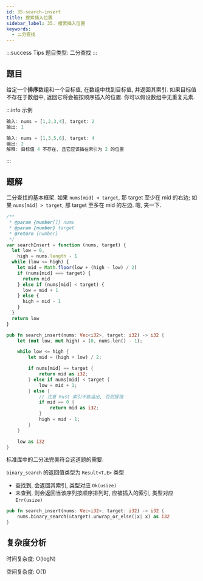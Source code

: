 ```yaml
---
id: 35-search-insert
title: 搜索插入位置
sidebar_label: 35. 搜索插入位置
keywords:
  - 二分查找
---
```


:::success Tips
题目类型: 二分查找
:::

## 题目

给定一个**排序**数组和一个目标值, 在数组中找到目标值, 并返回其索引. 如果目标值不存在于数组中, 返回它将会被按顺序插入的位置. 你可以假设数组中无重复元素.

:::info 示例

```ts
输入: nums = [1,2,3,4], target: 2
输出: 1
```

```ts
输入: nums = [1,3,5,6], target: 4
输出: 2
解释: 目标值 4 不存在, 且它应该插在索引为 2 的位置
```

:::

## 题解

二分查找的基本框架. 如果 `nums[mid] < target`, 那 target 至少在 mid 的右边; 如果 `nums[mid] > target`, 那 target 至多在 mid 的左边. 嗯, 夹一下.


<Tabs>
  <TabItem value="JavaScript" label="JavaScript" default>

```ts
/**
 * @param {number[]} nums
 * @param {number} target
 * @return {number}
 */
var searchInsert = function (nums, target) {
  let low = 0,
    high = nums.length - 1
  while (low <= high) {
    let mid = Math.floor(low + (high - low) / 2)
    if (nums[mid] === target) {
      return mid
    } else if (nums[mid] < target) {
      low = mid + 1
    } else {
      high = mid - 1
    }
  }
  return low
}
```

</TabItem>
<TabItem value="Rust" label="Rust">

```rust
pub fn search_insert(nums: Vec<i32>, target: i32) -> i32 {
    let (mut low, mut high) = (0, nums.len() - 1);

    while low <= high {
        let mid = (high + low) / 2;

        if nums[mid] == target {
            return mid as i32;
        } else if nums[mid] < target {
            low = mid + 1;
        } else {
            // 注意 Rust 索引不能溢出, 否则报错
            if mid == 0 {
                return mid as i32;
            }
            high = mid - 1;
        }
    }

    low as i32
}
```

</TabItem>

<TabItem value="Rust - 自带 binary_search 方法" label="Rust - 自带 binary_search 方法">

标准库中的二分法完美符合这道题的需要:

`binary_search` 的返回值类型为 `Result<T,E>` 类型

- 查找到, 会返回其索引, 类型对应 `Ok(usize)`
- 未查到, 则会返回当该序列按顺序排列时, 应被插入的索引, 类型对应 `Err(usize)`


```rust
pub fn search_insert(nums: Vec<i32>, target: i32) -> i32 {
    nums.binary_search(&target).unwrap_or_else(|x| x) as i32
}
```

</TabItem>
</Tabs>

## 复杂度分析

时间复杂度: O(logN)

空间复杂度: O(1)
